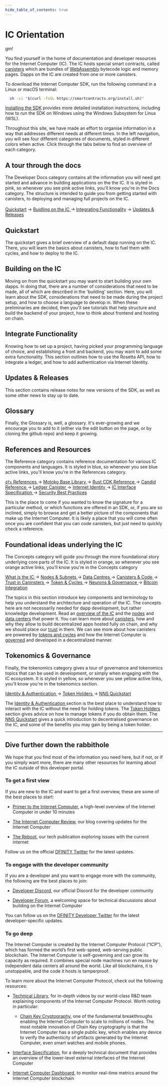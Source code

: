 ```yaml
--- 
hide_table_of_contents: true
---
```



# IC Orientation

gm!

You find yourself in the home of documentation and developer resources for the Internet Computer (IC). 
The IC hosts special smart contracts, called [canisters](https://medium.com/dfinity/software-canisters-an-evolution-of-smart-contracts-internet-computer-f1f92f1bfffb) which are bundles of [WebAssembly](https://webassembly.org/) bytecode logic and memory pages.
Dapps on the IC are created from one or more canisters. 

To download the Internet Computer SDK, run the following command in a Linux or macOS terminal:

``` bash
  sh -ci "$(curl -fsSL https://smartcontracts.org/install.sh)"
```

[Installing the SDK](build/install-upgrade-remove) provides more detailed installation instructions, including how to run the SDK on Windows using the Windows Subsystem for Linux (WSL).

<!-- :::note

Qualified developers can access $20 worth of free cycles to begin deploying canister smart contracts to the Internet Computer blockchain. [Claim your free cycles](https://faucet.dfinity.org/auth)

::: -->
Throughout this site, we have made an effort to organise information in a way that addresses different needs at different times. 
In the left navigation, you will see four different categories of documents, styled in different colors when active.
Click through the tabs below to find an overview of each category. 

<Tabs>
  <TabItem value="docs" label='Developer Docs' attributes={{className: styles.docs}}>
    <h2> A tour through the docs </h2>
    <p>The Developer Docs category contains all the information you will need get started and advance in building applications on the the IC. 
      It is styled in pink, so whenever you see pink active links, you'll know you're in the Docs category.
      The structure is intended to guide you from getting started with canisters, to deploying and managing full projects on the IC. 
    <br></br>
    <a href="quickstart/hello10mins"> Quickstart</a> &rarr; 
    <a href="build/">Buidling on the IC </a> &rarr; 
    <a href="functionality/internet-identity/integrate-identity">Integrating Functionality</a> &rarr; 
    <a href="updates/release-notes/sdk-release-notes">Updates & Releases</a>
    </p>
    <h2> Quickstart </h2>
    <p>The quickstart gives a brief overview of a default dapp running on the IC. There, you will learn the basics about canisters, how to fuel them with cycles, and how to deploy to the IC.</p>
    <h2> Building on the IC </h2>
    <p> Moving on from the quickstart you may want to start building your own dapps. In doing that, there are a number of considerations that need to be made, all of which are described in the 'building' section. Here, you will learn about the SDK, considerations that need to be made during the project setup, and how to choose a language to develop in. 
      When these preliminaries are decided, then you'll see tutorials that help structure and build the backend of your project, how to think about frontend and hosting on chain.</p>
    <h2> Integrate Functionality </h2>
    <p> Knowing how to set up a project, having picked your programming language of choice, and establishing a front and backend, you may want to add some extra functionality. 
      This section outlines how to use the Rosetta API, how to integrate a ledger, and how to add authentication via Internet Identity.</p>
    <h2> Updates & Releases </h2>
    <p> This section contains release notes for new versions of the SDK, as well as some other news to stay up to date. </p>
    <h2> Glossary </h2>
    <p> Finally, the Glossary is, well, a glossary. It's ever-growing and we encourage you to add to it (either via the edit button on the page, or by cloning the github repo) and keep it growing. </p>

  </TabItem>
  <TabItem value="refs" label='References' attributes={{className: styles.refs}}>
    <h2> References and Resources </h2>
    <p>The Reference category contains reference documentation for various IC components and languages. 
    It is styled in blue, so whenever you see blue active links, you'll know you're in the References category.</p>
    <p><a href='../references/cli-reference'> <code>dfx</code> References </a> &rarr; 
    <a href='../references/motoko-ref/array'> Motoko Base Library </a> &rarr; 
    <a href='https://docs.rs/ic-cdk/latest/ic_cdk/'> Rust CDK Reference </a> &rarr; 
    <a href='../references/candid-ref'> Candid Reference </a> &rarr; 
    <a href='../references/ledger'> Ledger Canister </a> &rarr; 
    <a href='../references/ii-spec'> Internet Identity </a> &rarr; 
    <a href='../references/ic-interface-spec'> IC Interface Specification </a> &rarr; 
    <a href='../references/security'> Security Best Practices </a></p>
    <p> This is the place to come if you wanted to know the signature for a particular method, or which functions are offered in an SDK, or, if you are so inclined, simply to browse and get a better picture of the components that make up the Internet Computer.
      It is likely a place that you will come often once you are confident that you can code canisters, but just need to quickly check a reference. </p>
  </TabItem>
  <TabItem value="concepts" label='Concepts' attributes={{className: styles.concepts}}>
    <h2> Foundational ideas underlying the IC </h2>
    <p> The Concepts category will guide you through the more foundational story underlying core parts of the IC.
      It is styled in orange, so whenever you see orange active links, you'll know you're in the Concepts category </p>
      <p><a href='../concepts/what-is-IC'> What is the IC </a> &rarr; 
      <a href='../concepts/nodes-subnets'> Nodes & Subnets </a> &rarr; 
      <a href='../concepts/data-centers'> Data Centres </a> &rarr; 
      <a href='../concepts/canisters-code'> Canisters & Code </a> &rarr; 
      <a href='../concepts/trust-in-canisters'> Trust in Caninsters </a> &rarr; 
      <a href='../concepts/tokens-cycles'> Token & Cycles </a> &rarr; 
      <a href='../concepts/governance'> Neurons & Governance </a> &rarr; 
      <a href='../concepts/bitcoin-integration'> Bitcoin Integration </a> </p>
      <p>The topics in this section introduce key components and terminology to help you understand the architecture and operation of the IC. The concepts here are not necessarily needed for dapp development, but rather knowledge development.
        Read an <a href='../concepts/what-is-IC'>overview of the IC</a> and the <a href='../concepts/nodes-subnets'>nodes</a> and <a href='../concepts/data-centers'>data centers</a> that power it. 
        You can learn more about <a href='../concepts/canisters-code'>canisters</a>, how and why they allow to build decentralized apps hosted fully on chain, and why we should place our <a href='../concepts/trust-in-canisters'>trust</a> in them. 
        We can see more about how canisters are powered by <a href='../concepts/tokens-cycles'>tokens and cycles</a> and how the Internet Computer is <a href='../concepts/governance'>governed</a> and developed in a decentralized manner. </p>
  </TabItem>
  <TabItem value="tokens" label='Tokenomics' attributes={{className: styles.tokens}}>
    <h2> Tokenomics & Governance </h2>
    <p>Finally, the tokenomics category gives a tour of governance and tokenomics topics that can be used in development, or simply when engaging with the IC ecosystem. 
    It is styled in yellow, so whenever you see yellow active links, you'll know you're in the tokenomics section. </p>
    <p><a href='../tokenomics/identity-auth/what-is-ic-identity'> Identity & Authentication </a> &rarr;
    <a href='../tokenomics/token-holders'> Token Holders </a> &rarr; 
    <a href='../tokenomics/token-holders/nns-app-quickstart'> NNS Quickstart</a></p>
    <p> The <a href='../tokenomics/identity-auth/what-is-ic-identity'> Identity & Authentication </a> section is the best place to understand how to interact with the IC without the need for holding tokens. 
    The <a href='../tokenomics/token-holders'> Token Holders </a> section gives advice on how to manage tokens if you do obtain them.
    The <a href='../tokenomics/token-holders/nns-app-quickstart'> NNS Quickstart</a>  gives a quick introduction to decentralised governance on the IC, and some of the benefits you may gain by being a token holder.</p>
  </TabItem>
</Tabs>

---

## Dive further down the rabbithole
We hope that you find most of the information you need here, but if not, or if you simply want more,  there are many other resources for learning about the IC outside of this developer portal. 

### To get a first view
If you are new to the IC and want to get a first overview, these are some of the best places to start: 

-   [Primer to the Internet Computer](https://www.youtube.com/watch?v=YWHTNr8RZHg&list=PLuhDt1vhGcrf4DgKZecU3ar_RA1cB0vUT&index=17&ab_channel=DFINITY), a high-level overview of the Internet Computer in under 10 minutes

-   [The Internet Computer Review](https://medium.com/dfinity), our blog covering updates for the Internet Computer

-   [The Reboot](https://thereboot.com/), our tech publication exploring issues with the current internet

Follow us on the official [DFINITY Twitter](https://twitter.com/dfinity) for the latest updates.

### To engage with the developer community

If you are a developer and you want to engage more with the community, the following are the best places to join:

-   [Developer Discord](https://discord.gg/cA7y6ezyE2), our official Discord for the developer community

-   [Developer Forum](https://forum.dfinity.org/), a welcoming space for technical discussions about building on the Internet Computer

You can follow us on the [DFINITY Developer Twitter](https://twitter.com/dfinitydev) for the latest developer-specific updates.

### To go deep

The Internet Computer is created by the Internet Computer Protocol (“ICP”), which has formed the world’s first web-speed, web-serving public blockchain. The Internet Computer is self-governing and can grow its capacity as required. It combines special node machines run en masse by independent data centers all around the world. Like all blockchains, it is unstoppable, and the code it hosts is tamperproof.

To learn more about the Internet Computer Protocol, check out the following resources:

-   [Technical Library](https://dfinity.org/technicals/), for in-depth videos by our world-class R&D team explaining components of the Internet Computer Protocol. Worth noting in particular:

    -   [Chain Key Cryptography](https://dfinity.org/technicals/chain-key-technology), one of the fundamental breakthroughs enabling the Internet Computer to scale to millions of nodes. The most notable innovation of Chain Key cryptography is that the Internet Computer has a single public key, which enables any device to verify the authenticity of artifacts generated by the Internet Computer, even smart watches and mobile phones.

-   [Interface Specification](../references/ic-interface-spec), for a deeply technical document that provides an overview of the lower-level external interfaces of the Internet Computer

-   [Internet Computer Dashboard](https://dashboard.internetcomputer.org/), to monitor real-time metrics around the Internet Computer blockchain
